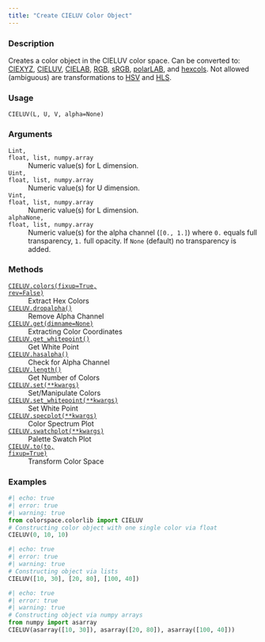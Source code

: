```yaml
---
title: "Create CIELUV Color Object"
---
```


### Description

Creates a color object in the CIELUV color space.
Can be converted to: [CIEXYZ](colorspace.colorlib.CIEXYZ.qmd), [CIELUV](colorspace.colorlib.CIELUV.qmd),
[CIELAB](colorspace.colorlib.CIELAB.qmd), [RGB](colorspace.colorlib.RGB.qmd), [sRGB](colorspace.colorlib.sRGB.qmd),
[polarLAB](colorspace.colorlib.polarLAB.qmd), and [hexcols](colorspace.colorlib.hexcols.qmd).
Not allowed (ambiguous) are transformations to [HSV](colorspace.colorlib.HSV.qmd) and [HLS](colorspace.colorlib.HLS.qmd).

### Usage

<pre><code class='language-python'>CIELUV(L, U, V, alpha=None)</code></pre>

### Arguments

<dl class="pyp-list param-list">
  <dt style = "white-space: nowrap; font-family: monospace; vertical-align: top">
   <code id="colorspace.colorlib.CIELUV:L">L</code><code class="argument-class">int, float, list, numpy.array</code>
  </dt>
 <dd>Numeric value(s) for L dimension.</dd>
  <dt style = "white-space: nowrap; font-family: monospace; vertical-align: top">
   <code id="colorspace.colorlib.CIELUV:U">U</code><code class="argument-class">int, float, list, numpy.array</code>
  </dt>
 <dd>Numeric value(s) for U dimension.</dd>
  <dt style = "white-space: nowrap; font-family: monospace; vertical-align: top">
   <code id="colorspace.colorlib.CIELUV:V">V</code><code class="argument-class">int, float, list, numpy.array</code>
  </dt>
 <dd>Numeric value(s) for L dimension.</dd>
  <dt style = "white-space: nowrap; font-family: monospace; vertical-align: top">
   <code id="colorspace.colorlib.CIELUV:alpha">alpha</code><code class="argument-class">None, float, list, numpy.array</code>
  </dt>
 <dd>Numeric value(s) for the alpha
channel (`[0., 1.]`) where `0.` equals full transparency, `1.` full
opacity. If `None` (default) no transparency is added.</dd>
</dl>

### Methods

<dl class="pyp-list method-list">
    <dt style = "white-space: nowrap; font-family: monospace; vertical-align: top">
       <code>[CIELUV.colors(fixup=True, rev=False)](colorspace.colorlib.CIELUV.colors.qmd)</code>
    </dt>
    <dd>Extract Hex Colors</dd>
    <dt style = "white-space: nowrap; font-family: monospace; vertical-align: top">
       <code>[CIELUV.dropalpha()](colorspace.colorlib.CIELUV.dropalpha.qmd)</code>
    </dt>
    <dd>Remove Alpha Channel</dd>
    <dt style = "white-space: nowrap; font-family: monospace; vertical-align: top">
       <code>[CIELUV.get(dimname=None)](colorspace.colorlib.CIELUV.get.qmd)</code>
    </dt>
    <dd>Extracting Color Coordinates</dd>
    <dt style = "white-space: nowrap; font-family: monospace; vertical-align: top">
       <code>[CIELUV.get_whitepoint()](colorspace.colorlib.CIELUV.get_whitepoint.qmd)</code>
    </dt>
    <dd>Get White Point</dd>
    <dt style = "white-space: nowrap; font-family: monospace; vertical-align: top">
       <code>[CIELUV.hasalpha()](colorspace.colorlib.CIELUV.hasalpha.qmd)</code>
    </dt>
    <dd>Check for Alpha Channel</dd>
    <dt style = "white-space: nowrap; font-family: monospace; vertical-align: top">
       <code>[CIELUV.length()](colorspace.colorlib.CIELUV.length.qmd)</code>
    </dt>
    <dd>Get Number of Colors</dd>
    <dt style = "white-space: nowrap; font-family: monospace; vertical-align: top">
       <code>[CIELUV.set(**kwargs)](colorspace.colorlib.CIELUV.set.qmd)</code>
    </dt>
    <dd>Set/Manipulate Colors</dd>
    <dt style = "white-space: nowrap; font-family: monospace; vertical-align: top">
       <code>[CIELUV.set_whitepoint(**kwargs)](colorspace.colorlib.CIELUV.set_whitepoint.qmd)</code>
    </dt>
    <dd>Set White Point</dd>
    <dt style = "white-space: nowrap; font-family: monospace; vertical-align: top">
       <code>[CIELUV.specplot(**kwargs)](colorspace.colorlib.CIELUV.specplot.qmd)</code>
    </dt>
    <dd>Color Spectrum Plot</dd>
    <dt style = "white-space: nowrap; font-family: monospace; vertical-align: top">
       <code>[CIELUV.swatchplot(**kwargs)](colorspace.colorlib.CIELUV.swatchplot.qmd)</code>
    </dt>
    <dd>Palette Swatch Plot</dd>
    <dt style = "white-space: nowrap; font-family: monospace; vertical-align: top">
       <code>[CIELUV.to(to, fixup=True)](colorspace.colorlib.CIELUV.to.qmd)</code>
    </dt>
    <dd>Transform Color Space</dd>
</dl>


### Examples

```python
#| echo: true
#| error: true
#| warning: true
from colorspace.colorlib import CIELUV
# Constructing color object with one single color via float
CIELUV(0, 10, 10)
```

```python
#| echo: true
#| error: true
#| warning: true
# Constructing object via lists
CIELUV([10, 30], [20, 80], [100, 40])
```

```python
#| echo: true
#| error: true
#| warning: true
# Constructing object via numpy arrays
from numpy import asarray
CIELUV(asarray([10, 30]), asarray([20, 80]), asarray([100, 40]))
```



